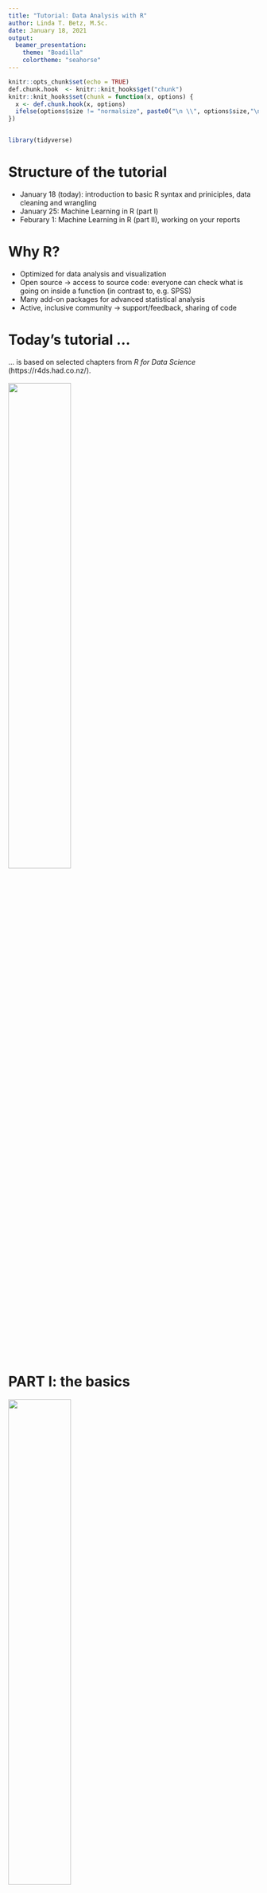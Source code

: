 ```yaml
---
title: "Tutorial: Data Analysis with R"
author: Linda T. Betz, M.Sc.
date: January 18, 2021
output: 
  beamer_presentation:
    theme: "Boadilla"
    colortheme: "seahorse"
---
```

```r
knitr::opts_chunk$set(echo = TRUE)
def.chunk.hook  <- knitr::knit_hooks$get("chunk")
knitr::knit_hooks$set(chunk = function(x, options) {
  x <- def.chunk.hook(x, options)
  ifelse(options$size != "normalsize", paste0("\n \\", options$size,"\n\n", x, "\n\n \\normalsize"), x)
})


library(tidyverse)

```
# Structure of the tutorial

- January 18 (today): introduction to basic R syntax and priniciples, data cleaning and wrangling
- January 25: Machine Learning in R (part I)
- Feburary 1: Machine Learning in R (part II), working on your reports


# Why R?

- Optimized for data analysis and visualization
- Open source → access to source code: everyone can check what is going on inside a function (in contrast to, e.g. SPSS) 
- Many add-on packages for advanced statistical analysis
- Active, inclusive community → support/feedback, sharing of code

# Today's tutorial ...
... is based on selected chapters from *R for Data Science* (https://r4ds.had.co.nz/).
\
\
![](./imgs/r4ds.png){ width=50% height=50% }


# PART I: the basics 
![](./imgs/start.jpg){ width=50% height=50% }

# RStudio 
![](./imgs/console.png)

# The basics
R as a "calculator":
```r
1 / 200 * 30
(59 + 73 + 2) / 3
sin(pi / 2)
```
# The basics
You can create new objects with <-:
```r
x <- 3 * 4
```
- All R statements where you create objects, assignment statements, have the same form
```r
object_name <- value
```
- "object gets value"
- shortcut for “<-”: Alt + -

# The basics
object names

- … must start with a character 
- … can only contain letters, numbers, _ and ..
- good practice: “snake_case”

```r
i_use_snake_case
otherPeopleUseCamelCase
some.people.use.periods
And_aFew.People_RENOUNCEconvention
```

# The basics
You can inspect an object by typing its name:
```r
x 
```

# The basics
Object names can be long:
```r
this_is_a_really_long_name <- 2.5
```
If we made a mistake and, for instance, wanted to set the value to 3.5, wie can simply overwrite the old value.
```r
this_is_a_really_long_name <- 3.5
```

# The basics
Make yet another assignment:
```r
r_rocks <- 2^3
```
Let’s try to inspect it:
```r
r_rock
R_rocks
```
Typos matter. Case matters.

# The basics
```r
function_name(arg1 = val1, arg2 = val2, ...)
```
# The basics
```r
seq(1, 10)
```

To get help, type:
```r
?seq
```

# The basics
![](./imgs/seq.png){ width=90% height=90% }


# The basics
If you make an assignment, you don't get to see the value. You're then tempted to immediately double-check the result:

```r
y <- seq(1, 10, length.out = 5)
y
```

This common action can be shortened by surrounding the assignment with parentheses, which causes assignment and "print to screen" to happen.

```r
(y <- seq(1, 10, length.out = 5))
```

# The basics
Quotation marks and parentheses must always come in a pair. RStudio does its best to help you, but it's still possible to mess up and end up with a mismatch. If this happens, R will show you the continuation character "+":

```
> x <- "hello
+
```
The `+` tells you that R is waiting for more input; it doesn't think you're done yet. Usually that means you've forgotten either a `"` or a `)`. Either add the missing pair, or press ESCAPE to abort the expression and try again.


# The basics
In the environment in the upper right pane, you can see all of the objects that you’ve created.
\
\
![](./imgs/environment.PNG){ width=85% height=85% }

# The basics
Important:

- 99% of problems/error messages can be solved using Google 

Strategies:

- Copy error messages (works best if you search the English error message, i.e., use R in English)
- Search in English 
- Good starting point: stackoverflow

![](./imgs/lmgtfy.jpg){ width=35% height=35% }


# Create projects
It is common practice to keep all the files associated with a project together — input data, R scripts, analytical results, figures.
To create a project: Click File → New Project, then:  
\
\

![](./imgs/project1.png){ width=30% height=30% }
![](./imgs/project2.png){ width=30% height=30% }
![](./imgs/project3.png){ width=30% height=30% }

Think carefully about which subdirectory you put the project in. 

- Please open RStudio and create a project called "R_tutorial_2021" now. 

# Create projects
Check that the "home" directory of your project is the current working directory:
```r
getwd()
```
Whenever you refer to a file with a relative path it will look for it here.\
Some good practices:

- Create an R project for each data analysis project.
- Keep data files there.
- Keep scripts there; edit them, run them in bits or as a whole.
- Save your outputs (plots and cleaned data) there.
- Only ever use relative paths, not absolute paths.


# Install packages
Many useful functions are not built-in directly into R, but have to be imported from external extensions, so-called "packages". We first need to install them. Here, we install the tidyverse, a collection of R packages for data wrangling, analysis and visualization. This piece of code should look familiar ;)
```r
install.packages("tidyverse")
```
![](./imgs/tidyverse.png){ width=50% height=50% }


# PART II: data wrangling 
![](./imgs/cartoon.PNG){ width=70% height=70% }


# Why data wrangling?
Data often does not come in a tidy, ready-to-use format.

- Uninformative variable names
- Missing values coded as numbers (e.g. "-999") 
- Exclude people with to many missing values 

![](./imgs/weirddata.png){ width=60% height=60% }
![](./imgs/weirddata2.png){ width=30% height=30% }


# Workflow
![](./imgs/tidyworkflow.png){ width=65% height=65% }

# Import data
We can import files into R using the tidyverse package. First, we load the package via `library()`. It is good practice to load all libraries you use in an analysis in the beginning of the script. Generally, packages from the tidyverse should be loaded last.
```r
library(tidyverse)
```
Check out the print out you get when you run the code. It shows which packages are overwritten by dplyr. Some functions from base R now have to be called explicitly (e.g. stats::filter).

# Import data
Next, we can use `read_csv()` from the tidyverse package to import the data file "data_cobre.csv". The first argument to `read_csv()` is the most important: it's the path to the file to read. If you have created a R project and have placed "data_cobre.csv" in the corresponding project folder, you can use relative rather than absolute paths to load your file:

```r
data_cobre <- read_csv("data_cobre.csv")
```
When you run `read_csv()`, it prints out a column specification with the name and type of each column. `read_csv()` uses the first line of the data for the column names, which is a common convention.


# The dataset
- Open dataset from the Center for Biomedical Research Excellence (https://coins.trendscenter.org)
- Contains clinical participants with various diagnoses from the schizophrenia spectrum, and healthy controls
- Every row represents one participant, every column is a variable 
- We'll use neuropsychological data later for Machine Learning 
```r
data_cobre 
```

# Variable types
Letter abbreviations under the column names describe the type of each variable:

- `dbl` stands for doubles, or real numbers (0.25, 1.00, -5).
- `chr` stands for character vectors, or strings ("abc").
- `fctr` stands for factors, which R uses to represent categorical variables with fixed possible values ("female"/"male").
- `lgl` stands for logical, vectors that contain only TRUE or FALSE.

There are other common types of variables that aren’t used in this dataset:

- `int` stands for integers (1, 2, ...).
- `date` stands for dates (31.12.2020).
- `dttm` stands for date-times (a date + a time; 31.12.2020 21:00).

# Vectors
A vector is a basic data structure in R. It contains *element of the same type*. Vectors are generally created using the `c()` function.
```r
(x <- c(1, 5, 4, 9, 0))
(y <- c("male", "female", "female", "male"))

```
`c()` will try and coerce elements to the *same type* if they are different.
```r
(x <- c(1, 5.4, TRUE, "hello"))
```

# Getting started
After loading the data, it is helpful to get an overview of what is going on. There are several options:
```r
head(data_cobre) # show the first 6 rows of a data set
```

# Getting started
```r
summary(data_cobre) # gives descriptive stats for every variable
```

# Getting started
```r
data_cobre$age # shows one specific variable

table(data_cobre$gender) # shows frequency of values for one variable
```

# Data transformation
First, we are going to look at four key dplyr functions that allow you to solve the vast majority of data manipulation challenges:

- Pick observations by their values (`filter()`).
- Pick variables by their names (`select()`).
- Create new variables with functions of existing variables (`mutate()`).
- Collapse many values down to a single summary (`summarize()`).

All 'verbs' work similarly:

- The first argument is a data frame.
- The subsequent arguments describe what to do with the data frame, using the variable names (without quotes).
- The result is a new data frame.

# Filter rows with `filter()`
`filter()` allows you to subset observations based on their values. The first argument is the name of the data frame. The second and subsequent arguments are the expressions that filter the data frame. For example, we can select all participants with an age of 65 years.
```r
filter(data_cobre, age == 65)
```
When you run that line of code, dplyr executes the filtering operation and returns a new data frame. dplyr functions *never modify their inputs*, so if you want to save the result, you’ll need to use the assignment operator, <-:
```r
old_participants <- filter(data_cobre, age == 65)
```

# Comparisons
To use filtering effectively, you have to know how to select the observations that you want using the comparison operators. R provides the standard suite: `>`, `>=`, `<`, `<=`, `!=` (not equal), and `==` (equal). When you’re starting out with R, the easiest mistake to make is to use `=` instead of `==` when testing for equality. When this happens you’ll get an informative error:
```r
old_participants <- filter(data_cobre, age = 65)
```

# Logical operations
Multiple arguments to `filter()` are combined with “and”: every expression must be true in order for a row to be included in the output. For other types of combinations, you’ll need to use Boolean operators: 

- `&` is “and”
- `|` is “or”
- `!` is “not” 
\
\
\
![](./imgs/booleans.png){ width=50% height=50% }

# Logical operations
The following code finds all participants that are either defined as "bipolar" or "schizoaffective":

```r
filter(data_cobre, study_group == "bipolar" | study_group == "schizoaffective")
```

# Logical operations
A useful short-hand for this problem is `x %in% y`. This will select every row where x is one of the values in y. We could use it to rewrite the code on the previous slide:
```r
filter(data_cobre, study_group %in% c("bipolar", "schizoaffective"))
```


# Missing values
One important feature of R that can make comparison tricky are missing values, or NAs (“not availables”). `NA` represents an unknown value: almost any operation involving an unknown value will also be unknown.
```r
10 == NA
NA + 5
NA / 9
```

# Missing values
If you want to determine if a value is missing, use `is.na()`:
```r
is.na(x)
```

`filter()` only includes rows where the condition is `TRUE`; it excludes both `FALSE` and `NA` values. If you want to preserve missing values, ask for them explicitly:
```r
df <- tibble(x = c(1, NA, 3))
filter(df, x > 1)
filter(df, is.na(x) | x > 1)
```

# Break
![](./imgs/break.jpg){width=50% height=50%}


# Excercises (I)
Before getting started with the exercises, put the file `data_cobre.csv` in your project folder. In RStudio, click File → New File → R Script. Use this script to type in and save your solutions for the exercises (e.g. as "exercises.R"). These should be the first lines of your script:
```r
library(tidyverse) # load the package 
data_cobre <- read_csv("data_cobre.csv") # load data
```
You can run blocks of code by selecting them and pressing Ctrl+Enter (or the "Run" button in the upper right corner of the script pane).

# Excercises (I)
- Find all participants who are 19 years and younger. How many are there?
- Find all healthy control participants who are 19 years and younger. How many are there?
- Find all women who have been diagnosed with either bipolar disorder or schizophrenia. How many are there?
- How many patients have a missing value in the variable `age_onset_psychiatric_illness`?

# Solutions
Find all participants who are 19 years and younger. How many are there?
```r
filter(data_cobre, age <= 19)
```

# Solutions
Find all healthy control participants who are 19 years and younger. How many are there?
```r
filter(data_cobre, study_group == "control" & age <= 19)
```

# Solutions
Find all women who have been diagnosed with either bipolar disorder or schizophrenia. How many are there?
```r
filter(data_cobre, gender == "female" & study_group %in% c("bipolar", "schizophrenia"))
```

# Solutions
How many patients have a missing value in the variable `age_onset_psychiatric_illness`?
```r
filter(data_cobre, study_group != "control" & is.na(age_onset_psychiatric_illness))
```

# Select columns with `select()`
It’s not uncommon to get datasets with hundreds or even thousands of variables. `select()` allows you to select a useful subset using operations based on the names of the variables.

`select()` is not super useful with our dataset because we only have `r ncol(data_cobre)` variables, but you can still get the general idea:
```r
select(data_cobre,  id,  age, gender)
```

# Select columns with `select()`
There are a number of helper functions you can use within `select()`:

- `starts_with("abc")`: matches names that begin with “abc”.
- `ends_with("xyz")`: matches names that end with “xyz”.
- `contains("ijk")`: matches names that contain “ijk”.
- `matches("(.)\\1")`: selects variables that match a regular expression. 
- `num_range("x", 1:3)`: matches x1, x2 and x3.

```r
select(data_cobre, contains("age"))
```

# Rename variables
```r
rename(data_cobre, participant_id = id) # logic: new_name = old_name
```

# Exercises (II)
- Rename all variables such that they contain upper case letters only.
- Select all variables which contain the word "study" or "age".

Remember to use Google if necessary :)

# Solutions
Rename all variables such that they contain upper case letters only.
```r
rename_with(data_cobre, toupper)
```

# Solutions
Select all variables that contain the word "study" or "age".
```r
select(data_cobre, matches("study|age"))
```

# Add new variables with `mutate()`
`mutate()` adds new columns that are functions of existing columns. `mutate()` always adds new columns at the end of your dataset.
```r
mutate(data_cobre, age_months = age*12) # age in months
```
If you only want to keep the new variables, use `transmute()`:
```r
transmute(data_cobre, age_months = age*12) # age in months
```

# Useful creation functions
There are many functions for creating new variables that you can use with `mutate()`. The function must have a key property: it must take a vector of values as input, return a vector with the same number of values as output. Some examples:

- Arithmetic operators: `+`, `-`, `*`, `/`, `^`.
- Modular arithmetic: `%/%` (integer division) and `%%` (remainder).
- Logs: `log()`, `log2()`, `log10()`.
- Logical comparisons: `<`, `<=`, `>`, `>=`, `!=`, and `==`.

# Exercises (III)
- Create a new variable `patient` that indicates if a participant has been diagnosed with any disorder or not.
- Z-transform the variable `age`, and store the result in a new variable called `age_z_score`.

Remember to use Google if necessary :)

# Solutions
Create a new variable `patient` that indicates if a participant has been diagnosed with any disorder or not.
````r
mutate(data_cobre, patient = if_else(study_group != "control", true = "yes", false = "no")) 
```

# Solutions
Z-transform the variable `age`, and store the result in a new variable called `age_z_score`.
````r
mutate(data_cobre, age_z_score = (age-mean(age))/sd(age))

```
````r
mutate(data_cobre, age_z_score = scale(age))

```

# Part III: summarizing
![](./imgs/summary.jpg){width=50% height=50%}



# Grouped summaries with `summarize()`

The last key data operation we'll look at is `summarize()`. It collapses a data frame to a single row:
```r
summarize(data_cobre, age_mean = mean(age)) 
```
`summarize()` is not terribly useful unless we pair it with `group_by()`. When you then use the dplyr verbs on a grouped data frame they’ll be automatically applied “by group”.

````r
by_group <- group_by(data_cobre, study_group) # save grouped data frame here
summarize(by_group, age = mean(age), .groups = "keep") # mean age per group
```

# Grouped summaries with `summarize()`
![](./imgs/group_summarize.png){ width=90% height=90% }


# Useful summary functions
![](./imgs/summarize_funs.PNG){ width=80% height=80% }

# Combine multiple operations with the pipe (`%>%`)
````r
by_group <- group_by(data_cobre, study_group) # save grouped data frame here
mean_age_groups <- summarize(by_group, age = mean(age), .groups = "drop") # mean age per group
filtered_age <- filter(mean_age_groups, age > 39)
```

An alternative, faster and less frustrating way to tackle this proplem is the pipe operator (`%>%`), which focuses on the transformations, not what’s being transformed, which makes the code easier to read. You can read it as a series of imperative statements: group, then summarize, then filter.

````r
data_cobre %>% 
  group_by(study_group) %>% # save grouped data frame here
  summarize(age = mean(age), .groups = "drop") %>% # mean age per group
  filter(age > 39)
```

# Group by multiple variables
When you group by multiple variables, each summary peels off one level of the grouping:

````r
data_cobre %>% 
  group_by(study_group, first_degree_relative_psychosis) %>% # save grouped data frame here
  summarize(age_mean = mean(age), age_sd = sd(age), .groups = "drop") # mean/SD age per group
```

# Missing values (again)
Aggregation functions obey the usual rule of missing values: if there’s any missing value in the input, the output will be a missing value.
````r
data_cobre %>% 
  summarize(age_onset_mean = mean(age_onset_psychiatric_illness))
```
All aggregation functions have an `na.rm` argument which removes the missing values prior to computation:
````r
data_cobre %>% 
  summarize(age_onset_mean = mean(age_onset_psychiatric_illness, na.rm = TRUE))
```
This mean onset age, however, is far too high. Something else is wrong here... 

# Problematic coding of missing values
Let's look at the variable more closely:
````r
table(data_cobre$age_onset_psychiatric_illness)
```
Looks like missing values are coded as '9999'. Let's change that:
````r
data_cobre %>%
  mutate(
    age_onset_psychiatric_illness = if_else( 
      age_onset_psychiatric_illness == 9999,
      true = NA_real_, 
      false = age_onset_psychiatric_illness 
    )
  ) %>%
  summarize(mean = mean(age_onset_psychiatric_illness, na.rm = TRUE))
```

# Exercises (IV) (use `%>%`)
- Compute the mean (sd) age for patients who have a first degree relative with a psychotic disorder and those who do not.
- Recode the values in the variables `age_onset_psychiatric_illness` and `age_first_hospitalization` such that they can be analyzed properly. Overwrite the existing variables in `data_cobre`.
- Create a new variable that gives the time since the onset of psychiatric illness in years. Then compute the mean time since onset of psychiatric illness for men and women.
- Compute the median age of onset of psychiatric illness by diagnosis.

# Solutions
Compute the mean (sd) age for patients who have a first degree relative with a psychotic disorder and those who do not.
````r
data_cobre %>%
  filter(study_group != "control" &
           !is.na(first_degree_relative_psychosis)) %>%
  group_by(first_degree_relative_psychosis) %>%
  summarize(age_mean = mean(age),
            age_sd = sd(age),
            .groups = "keep")
```

# Solutions
Recode the values in the variables `age_onset_psychiatric_illness` and `age_first_hospitalization` such that they can be analyzed properly. Overwrite the existing variables in `data_cobre`.
````r
table(data_cobre$age_first_hospitalization)

data_cobre <- data_cobre %>%
  mutate(
    age_onset_psychiatric_illness = if_else(
      age_onset_psychiatric_illness == 9999,
      true = NA_real_,
      false = age_onset_psychiatric_illness
    ),
    age_first_hospitalization = if_else(
      age_first_hospitalization %in% c("9999", "0", "05"),
      true = NA_real_,
      false = as.numeric(age_first_hospitalization)
    )
  )

```

# Solutions
Create a new variable that gives the time since the onset of psychiatric illness in years. Then compute the mean time since onset of psychiatric illness for men and women.
````r
data_cobre %>%
  mutate(illness_duration = age - age_onset_psychiatric_illness) %>%
  group_by(gender) %>%
  summarize(mean = mean(illness_duration, na.rm = TRUE),
            .groups = "keep")
```

# Solutions
Compute the median age of onset of psychiatric illness by diagnosis.
````r
data_cobre %>%
  filter(study_group != "control") %>%
  group_by(study_group) %>%
  summarize(age_onset_median = median(age_onset_psychiatric_illness, na.rm = TRUE),
             .groups = "keep")
```


# Thank you for your attention!
If you have any questions on today's content, please feel free to contact me.

- linda.betz@uk-koeln.de

Next week, Julian and Pedro will walk you through a Machine Learning analysis using neuropsychological data.

# References
- R for Data Science: https://r4ds.had.co.nz/
- Open dataset: https://coins.trendscenter.org/ (create an account to download data)
- Photos: https://unsplash.com/
- Comic: https://www.kdnuggets.com/2017/09/cartoon-machine-learning-class.html 
